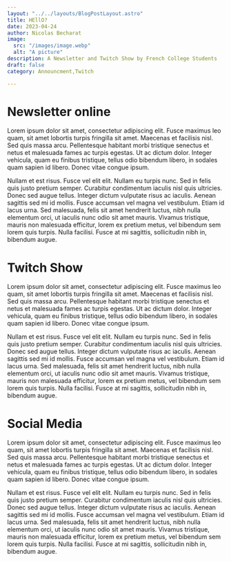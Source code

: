 ```yaml
---
layout: "../../layouts/BlogPostLayout.astro"
title: HEllO? 
date: 2023-04-24
author: Nicolas Becharat
image:
  src: "/images/image.webp"
  alt: "A picture"
description: A Newsletter and Twitch Show by French College Students
draft: false
category: Announcment,Twitch

---
```








# Newsletter online


  Lorem ipsum dolor sit amet, consectetur adipiscing elit. Fusce maximus leo quam, sit amet lobortis turpis fringilla sit amet. Maecenas et facilisis nisl. Sed quis massa arcu. Pellentesque habitant morbi tristique senectus et netus et malesuada fames ac turpis egestas. Ut ac dictum dolor. Integer vehicula, quam eu finibus tristique, tellus odio bibendum libero, in sodales quam sapien id libero. Donec vitae congue ipsum.


  Nullam et est risus. Fusce vel elit elit. Nullam eu turpis nunc. Sed in felis quis justo pretium semper. Curabitur condimentum iaculis nisl quis ultricies. Donec sed augue tellus. Integer dictum vulputate risus ac iaculis. Aenean sagittis sed mi id mollis. Fusce accumsan vel magna vel vestibulum. Etiam id lacus urna. Sed malesuada, felis sit amet hendrerit luctus, nibh nulla elementum orci, ut iaculis nunc odio sit amet mauris. Vivamus tristique, mauris non malesuada efficitur, lorem ex pretium metus, vel bibendum sem lorem quis turpis. Nulla facilisi. Fusce at mi sagittis, sollicitudin nibh in, bibendum augue.


# Twitch Show
 Lorem ipsum dolor sit amet, consectetur adipiscing elit. Fusce maximus leo quam, sit amet lobortis turpis fringilla sit amet. Maecenas et facilisis nisl. Sed quis massa arcu. Pellentesque habitant morbi tristique senectus et netus et malesuada fames ac turpis egestas. Ut ac dictum dolor. Integer vehicula, quam eu finibus tristique, tellus odio bibendum libero, in sodales quam sapien id libero. Donec vitae congue ipsum.


  Nullam et est risus. Fusce vel elit elit. Nullam eu turpis nunc. Sed in felis quis justo pretium semper. Curabitur condimentum iaculis nisl quis ultricies. Donec sed augue tellus. Integer dictum vulputate risus ac iaculis. Aenean sagittis sed mi id mollis. Fusce accumsan vel magna vel vestibulum. Etiam id lacus urna. Sed malesuada, felis sit amet hendrerit luctus, nibh nulla elementum orci, ut iaculis nunc odio sit amet mauris. Vivamus tristique, mauris non malesuada efficitur, lorem ex pretium metus, vel bibendum sem lorem quis turpis. Nulla facilisi. Fusce at mi sagittis, sollicitudin nibh in, bibendum augue.

# Social Media 
 Lorem ipsum dolor sit amet, consectetur adipiscing elit. Fusce maximus leo quam, sit amet lobortis turpis fringilla sit amet. Maecenas et facilisis nisl. Sed quis massa arcu. Pellentesque habitant morbi tristique senectus et netus et malesuada fames ac turpis egestas. Ut ac dictum dolor. Integer vehicula, quam eu finibus tristique, tellus odio bibendum libero, in sodales quam sapien id libero. Donec vitae congue ipsum.


  Nullam et est risus. Fusce vel elit elit. Nullam eu turpis nunc. Sed in felis quis justo pretium semper. Curabitur condimentum iaculis nisl quis ultricies. Donec sed augue tellus. Integer dictum vulputate risus ac iaculis. Aenean sagittis sed mi id mollis. Fusce accumsan vel magna vel vestibulum. Etiam id lacus urna. Sed malesuada, felis sit amet hendrerit luctus, nibh nulla elementum orci, ut iaculis nunc odio sit amet mauris. Vivamus tristique, mauris non malesuada efficitur, lorem ex pretium metus, vel bibendum sem lorem quis turpis. Nulla facilisi. Fusce at mi sagittis, sollicitudin nibh in, bibendum augue.





